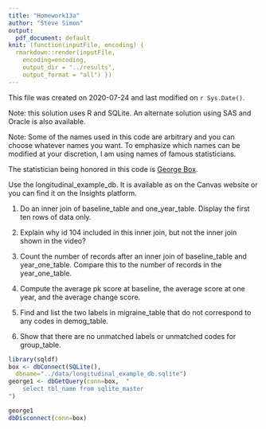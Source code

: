 ```yaml
---
title: "Homework13a"
author: "Steve Simon"
output:
  pdf_document: default
knit: (function(inputFile, encoding) {
  rmarkdown::render(inputFile, 
    encoding=encoding,
    output_dir = "../results", 
    output_format = "all") })  
---
```


This file was created on 2020-07-24 and last modified on `r Sys.Date()`.

Note: this solution uses R and SQLite. An alternate solution using SAS and Oracle is also available.

Note: Some of the names used in this code are arbitrary and you can choose whatever names you want. To emphasize which names can be modified at your discretion, I am using names of famous statisticians.

The statistician being honored in this code is [George Box](https://en.wikipedia.org/wiki/George_E._P._Box).

Use the longitudinal_example_db. It is available as on the Canvas website or you can find it on the Insights platform.

1. Do an inner join of baseline_table and one_year_table. Display the first ten rows of data only.

2. Explain why id 104 included in this inner join, but not the inner join shown in the video?

3. Count the number of records after an inner join of baseline_table and year_one_table. Compare this to the number of records in the year_one_table.

4. Compute the average pk score at baseline, the average score at one year, and the average change score.

5. Find and list the two labels in migraine_table that do not correspond to any codes in demog_table.

6. Show that there are no unmatched labels or unmatched codes for group_table.


```r
library(sqldf)
box <- dbConnect(SQLite(),
  dbname="../data/longitudinal_example_db.sqlite")
george1 <- dbGetQuery(conn=box,  "
    select tbl_name from sqlite_master
")

george1
dbDisconnect(conn=box)
```

